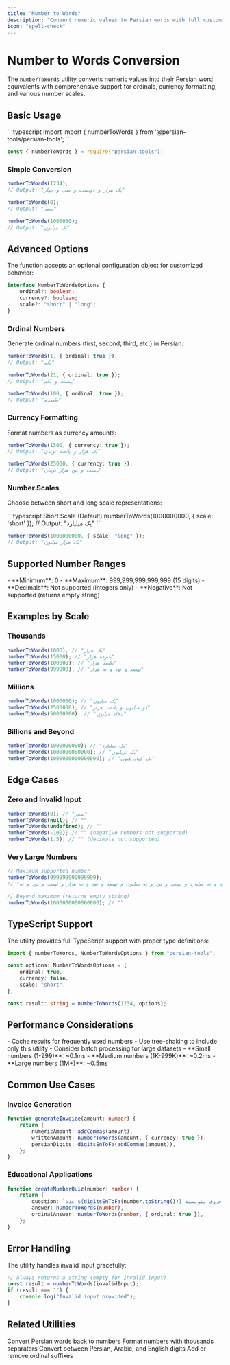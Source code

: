 ```yaml
---
title: "Number to Words"
description: "Convert numeric values to Persian words with full customization options"
icon: "spell-check"
---
```


# Number to Words Conversion

The `numberToWords` utility converts numeric values into their Persian word equivalents with comprehensive support for ordinals, currency formatting, and various number scales.

## Basic Usage

<CodeGroup>
```typescript Import
import { numberToWords } from '@persian-tools/persian-tools';
```

```javascript CommonJS
const { numberToWords } = require("persian-tools");
```

</CodeGroup>

### Simple Conversion

```typescript
numberToWords(1234);
// Output: "یک هزار و دویست و سی و چهار"

numberToWords(0);
// Output: "صفر"

numberToWords(1000000);
// Output: "یک میلیون"
```

## Advanced Options

The function accepts an optional configuration object for customized behavior:

```typescript
interface NumberToWordsOptions {
	ordinal?: boolean;
	currency?: boolean;
	scale?: "short" | "long";
}
```

### Ordinal Numbers

Generate ordinal numbers (first, second, third, etc.) in Persian:

```typescript
numberToWords(1, { ordinal: true });
// Output: "یکم"

numberToWords(21, { ordinal: true });
// Output: "بیست و یکم"

numberToWords(100, { ordinal: true });
// Output: "یکصدم"
```

### Currency Formatting

Format numbers as currency amounts:

```typescript
numberToWords(1500, { currency: true });
// Output: "یک هزار و پانصد تومان"

numberToWords(25000, { currency: true });
// Output: "بیست و پنج هزار تومان"
```

### Number Scales

Choose between short and long scale representations:

<CodeGroup>
```typescript Short Scale (Default)
numberToWords(1000000000, { scale: 'short' });
// Output: "یک میلیارد"
```

```typescript Long Scale
numberToWords(1000000000, { scale: "long" });
// Output: "یک هزار میلیون"
```

</CodeGroup>

## Supported Number Ranges

<Card title="Range Support" icon="ruler">
	- **Minimum**: 0 - **Maximum**: 999,999,999,999,999 (15 digits) - **Decimals**: Not supported (integers only) -
	**Negative**: Not supported (returns empty string)
</Card>

## Examples by Scale

### Thousands

```typescript
numberToWords(1000); // "یک هزار"
numberToWords(15000); // "پانزده هزار"
numberToWords(100000); // "یکصد هزار"
numberToWords(999000); // "نهصد و نود و نه هزار"
```

### Millions

```typescript
numberToWords(1000000); // "یک میلیون"
numberToWords(2500000); // "دو میلیون و پانصد هزار"
numberToWords(50000000); // "پنجاه میلیون"
```

### Billions and Beyond

```typescript
numberToWords(1000000000); // "یک میلیارد"
numberToWords(1000000000000); // "یک تریلیون"
numberToWords(1000000000000000); // "یک کوادریلیون"
```

## Edge Cases

### Zero and Invalid Input

```typescript
numberToWords(0); // "صفر"
numberToWords(null); // ""
numberToWords(undefined); // ""
numberToWords(-100); // "" (negative numbers not supported)
numberToWords(1.5); // "" (decimals not supported)
```

### Very Large Numbers

```typescript
// Maximum supported number
numberToWords(999999999999999);
// "نهصد و نود و نه کوادریلیون و نهصد و نود و نه تریلیون و نهصد و نود و نه میلیارد و نهصد و نود و نه میلیون و نهصد و نود و نه هزار و نهصد و نود و نه"

// Beyond maximum (returns empty string)
numberToWords(1000000000000000); // ""
```

## TypeScript Support

The utility provides full TypeScript support with proper type definitions:

```typescript
import { numberToWords, NumberToWordsOptions } from "persian-tools";

const options: NumberToWordsOptions = {
	ordinal: true,
	currency: false,
	scale: "short",
};

const result: string = numberToWords(1234, options);
```

## Performance Considerations

<AccordionGroup>
  <Accordion title="🚀 Optimization Tips" icon="bolt">
    - Cache results for frequently used numbers
    - Use tree-shaking to include only this utility
    - Consider batch processing for large datasets
  </Accordion>

  <Accordion title="📊 Benchmarks" icon="chart-bar">
    - **Small numbers (1-999)**: ~0.1ms
    - **Medium numbers (1K-999K)**: ~0.2ms
    - **Large numbers (1M+)**: ~0.5ms
  </Accordion>
</AccordionGroup>

## Common Use Cases

### Invoice Generation

```typescript
function generateInvoice(amount: number) {
	return {
		numericAmount: addCommas(amount),
		writtenAmount: numberToWords(amount, { currency: true }),
		persianDigits: digitsEnToFa(addCommas(amount)),
	};
}
```

### Educational Applications

```typescript
function createNumberQuiz(number: number) {
	return {
		question: `عدد ${digitsEnToFa(number.toString())} را به حروف بنویسید:`,
		answer: numberToWords(number),
		ordinalAnswer: numberToWords(number, { ordinal: true }),
	};
}
```

## Error Handling

The utility handles invalid input gracefully:

```typescript
// Always returns a string (empty for invalid input)
const result = numberToWords(invalidInput);
if (result === "") {
	console.log("Invalid input provided");
}
```

## Related Utilities

<CardGroup cols={2}>
	<Card title="Words to Number" icon="arrow-right" href="/utilities/numbers/words-to-number">
		Convert Persian words back to numbers
	</Card>
	<Card title="Add Commas" icon="comma" href="/utilities/numbers/commas">
		Format numbers with thousands separators
	</Card>
	<Card title="Digit Conversion" icon="language" href="/utilities/numbers/digits">
		Convert between Persian, Arabic, and English digits
	</Card>
	<Card title="Ordinal Suffix" icon="list-ol" href="/utilities/numbers/ordinal-suffix">
		Add or remove ordinal suffixes
	</Card>
</CardGroup>
